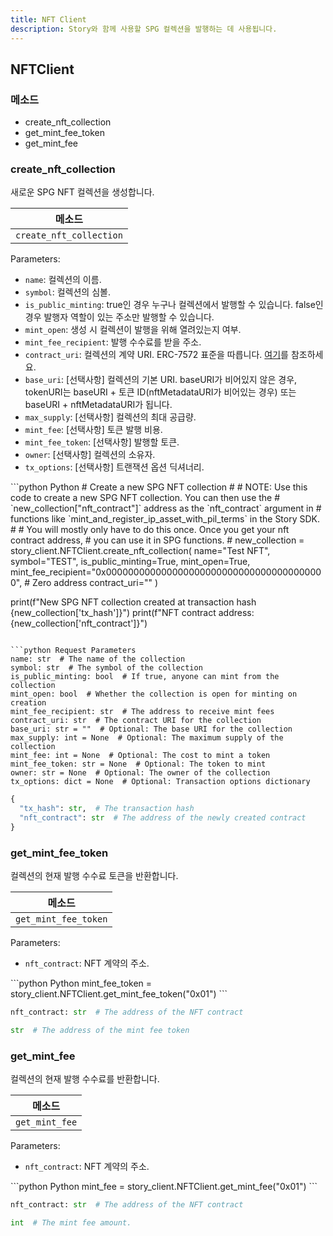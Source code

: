 ```yaml
---
title: NFT Client
description: Story와 함께 사용할 SPG 컬렉션을 발행하는 데 사용됩니다.
---
```


## NFTClient

### 메소드

* create\_nft\_collection
* get\_mint\_fee\_token
* get\_mint\_fee

### create\_nft\_collection

새로운 SPG NFT 컬렉션을 생성합니다.

| 메소드                     |
| ----------------------- |
| `create_nft_collection` |

Parameters:

* `name`: 컬렉션의 이름.
* `symbol`: 컬렉션의 심볼.
* `is_public_minting`: true인 경우 누구나 컬렉션에서 발행할 수 있습니다. false인 경우 발행자 역할이 있는 주소만 발행할 수 있습니다.
* `mint_open`: 생성 시 컬렉션이 발행을 위해 열려있는지 여부.
* `mint_fee_recipient`: 발행 수수료를 받을 주소.
* `contract_uri`: 컬렉션의 계약 URI. ERC-7572 표준을 따릅니다. [여기](https://eips.ethereum.org/EIPS/eip-7572)를 참조하세요.
* `base_uri`: \[선택사항] 컬렉션의 기본 URI. baseURI가 비어있지 않은 경우, tokenURI는 baseURI + 토큰 ID(nftMetadataURI가 비어있는 경우) 또는 baseURI + nftMetadataURI가 됩니다.
* `max_supply`: \[선택사항] 컬렉션의 최대 공급량.
* `mint_fee`: \[선택사항] 토큰 발행 비용.
* `mint_fee_token`: \[선택사항] 발행할 토큰.
* `owner`: \[선택사항] 컬렉션의 소유자.
* `tx_options`: \[선택사항] 트랜잭션 옵션 딕셔너리.

<CodeGroup>
  ```python Python
  # Create a new SPG NFT collection
  #
  # NOTE: Use this code to create a new SPG NFT collection. You can then use the
  # `new_collection["nft_contract"]` address as the `nft_contract` argument in
  # functions like `mint_and_register_ip_asset_with_pil_terms` in the Story SDK.
  #
  # You will mostly only have to do this once. Once you get your nft contract address,
  # you can use it in SPG functions.
  #
  new_collection = story_client.NFTClient.create_nft_collection(
    name="Test NFT",
    symbol="TEST",
    is_public_minting=True,
    mint_open=True,
    mint_fee_recipient="0x0000000000000000000000000000000000000000",  # Zero address
    contract_uri=""
  )

  print(f"New SPG NFT collection created at transaction hash {new_collection['tx_hash']}")
  print(f"NFT contract address: {new_collection['nft_contract']}")
  ```

  ```python Request Parameters
  name: str  # The name of the collection
  symbol: str  # The symbol of the collection
  is_public_minting: bool  # If true, anyone can mint from the collection
  mint_open: bool  # Whether the collection is open for minting on creation
  mint_fee_recipient: str  # The address to receive mint fees
  contract_uri: str  # The contract URI for the collection
  base_uri: str = ""  # Optional: The base URI for the collection
  max_supply: int = None  # Optional: The maximum supply of the collection
  mint_fee: int = None  # Optional: The cost to mint a token
  mint_fee_token: str = None  # Optional: The token to mint
  owner: str = None  # Optional: The owner of the collection
  tx_options: dict = None  # Optional: Transaction options dictionary
  ```

  ```python Response
  {
    "tx_hash": str,  # The transaction hash
    "nft_contract": str  # The address of the newly created contract
  }
  ```
</CodeGroup>

### get\_mint\_fee\_token

컬렉션의 현재 발행 수수료 토큰을 반환합니다.

| 메소드                  |
| -------------------- |
| `get_mint_fee_token` |

Parameters:

* `nft_contract`: NFT 계약의 주소.

<CodeGroup>
  ```python Python
  mint_fee_token = story_client.NFTClient.get_mint_fee_token("0x01")
  ```

  ```python Request Parameters
  nft_contract: str  # The address of the NFT contract
  ```

  ```python Response
  str  # The address of the mint fee token
  ```
</CodeGroup>

### get\_mint\_fee

컬렉션의 현재 발행 수수료를 반환합니다.

| 메소드            |
| -------------- |
| `get_mint_fee` |

Parameters:

* `nft_contract`: NFT 계약의 주소.

<CodeGroup>
  ```python Python
  mint_fee = story_client.NFTClient.get_mint_fee("0x01")
  ```

  ```python Request Parameters
  nft_contract: str  # The address of the NFT contract
  ```

  ```python Response
  int  # The mint fee amount.
  ```
</CodeGroup>
